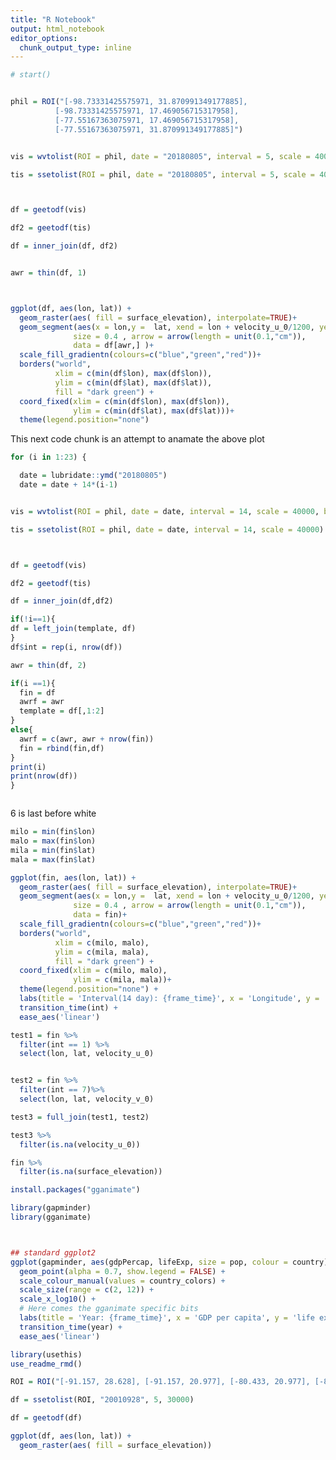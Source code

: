 ```yaml
---
title: "R Notebook"
output: html_notebook
editor_options: 
  chunk_output_type: inline
---
```



```r
  
# start()


phil = ROI("[-98.73331425575971, 31.870991349177885],
          [-98.73331425575971, 17.469056715317958],
          [-77.55167363075971, 17.469056715317958],
          [-77.55167363075971, 31.870991349177885]")


vis = wvtolist(ROI = phil, date = "20180805", interval = 5, scale = 40000, depth = 0)

tis = ssetolist(ROI = phil, date = "20180805", interval = 5, scale = 40000)



df = geetodf(vis)

df2 = geetodf(tis)

df = inner_join(df, df2)


awr = thin(df, 1)



ggplot(df, aes(lon, lat)) +
  geom_raster(aes( fill = surface_elevation), interpolate=TRUE)+
  geom_segment(aes(x = lon,y =  lat, xend = lon + velocity_u_0/1200, yend = lat + velocity_v_0/1200),
              size = 0.4 , arrow = arrow(length = unit(0.1,"cm")), 
              data = df[awr,] )+
  scale_fill_gradientn(colours=c("blue","green","red"))+
  borders("world", 
          xlim = c(min(df$lon), max(df$lon)), 
          ylim = c(min(df$lat), max(df$lat)),
          fill = "dark green") +
  coord_fixed(xlim = c(min(df$lon), max(df$lon)),
              ylim = c(min(df$lat), max(df$lat)))+
  theme(legend.position="none")


```



This next code chunk is an attempt to anamate the above plot
```r

for (i in 1:23) {

  date = lubridate::ymd("20180805")
  date = date + 14*(i-1)


vis = wvtolist(ROI = phil, date = date, interval = 14, scale = 40000, band = c('velocity_u_0','velocity_v_0'))

tis = ssetolist(ROI = phil, date = date, interval = 14, scale = 40000)



df = geetodf(vis)

df2 = geetodf(tis)

df = inner_join(df,df2)

if(!i==1){
df = left_join(template, df)
}
df$int = rep(i, nrow(df))

awr = thin(df, 2)

if(i ==1){
  fin = df
  awrf = awr
  template = df[,1:2]
}
else{
  awrf = c(awr, awr + nrow(fin))
  fin = rbind(fin,df)
}
print(i)
print(nrow(df))
}



```

6 is last before white

```r

milo = min(fin$lon)
malo = max(fin$lon)
mila = min(fin$lat)
mala = max(fin$lat)

ggplot(fin, aes(lon, lat)) +
  geom_raster(aes( fill = surface_elevation), interpolate=TRUE)+
  geom_segment(aes(x = lon,y =  lat, xend = lon + velocity_u_0/1200, yend = lat + velocity_v_0/1200),
              size = 0.4 , arrow = arrow(length = unit(0.1,"cm")), 
              data = fin)+
  scale_fill_gradientn(colours=c("blue","green","red"))+
  borders("world", 
          xlim = c(milo, malo), 
          ylim = c(mila, mala),
          fill = "dark green") +
  coord_fixed(xlim = c(milo, malo),
              ylim = c(mila, mala))+
  theme(legend.position="none") +
  labs(title = 'Interval(14 day): {frame_time}', x = 'Longitude', y = 'Latitude') +
  transition_time(int) +
  ease_aes('linear')

```




```r

test1 = fin %>% 
  filter(int == 1) %>% 
  select(lon, lat, velocity_u_0)


test2 = fin %>% 
  filter(int == 7)%>% 
  select(lon, lat, velocity_v_0)

test3 = full_join(test1, test2)

test3 %>% 
  filter(is.na(velocity_u_0))

```






```r

fin %>% 
  filter(is.na(surface_elevation))

```













```r
install.packages("gganimate")

library(gapminder)
library(gganimate)



## standard ggplot2
ggplot(gapminder, aes(gdpPercap, lifeExp, size = pop, colour = country)) +
  geom_point(alpha = 0.7, show.legend = FALSE) +
  scale_colour_manual(values = country_colors) +
  scale_size(range = c(2, 12)) +
  scale_x_log10() +
  # Here comes the gganimate specific bits
  labs(title = 'Year: {frame_time}', x = 'GDP per capita', y = 'life expectancy') +
  transition_time(year) +
  ease_aes('linear')

```


```r
library(usethis)
use_readme_rmd()
```
```r
ROI = ROI("[-91.157, 28.628], [-91.157, 20.977], [-80.433, 20.977], [-80.434, 28.628]")

df = ssetolist(ROI, "20010928", 5, 30000)

df = geetodf(df)

ggplot(df, aes(lon, lat)) +
  geom_raster(aes( fill = surface_elevation))
```



